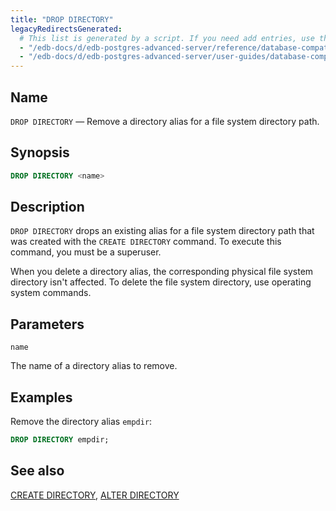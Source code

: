 ```yaml
---
title: "DROP DIRECTORY"
legacyRedirectsGenerated:
  # This list is generated by a script. If you need add entries, use the `legacyRedirects` key.
  - "/edb-docs/d/edb-postgres-advanced-server/reference/database-compatibility-for-oracle-developers-reference-guide/9.6/Database_Compatibility_for_Oracle_Developers_Reference_Guide.1.060.html"
  - "/edb-docs/d/edb-postgres-advanced-server/user-guides/database-compatibility-for-oracle-developers-guide/9.5/Database_Compatibility_for_Oracle_Developers_Guide.1.088.html"
---
```


<div id="drop_directory" class="registered_link"></div>

## Name

`DROP DIRECTORY` &mdash; Remove a directory alias for a file system directory path.

## Synopsis

```sql
DROP DIRECTORY <name>
```

## Description

`DROP DIRECTORY` drops an existing alias for a file system directory path that was created with the `CREATE DIRECTORY` command. To execute this command, you must be a superuser.

When you delete a directory alias, the corresponding physical file system directory isn't affected. To delete the file system directory, use operating system commands.

## Parameters

`name`

 The name of a directory alias to remove.

## Examples

Remove the directory alias `empdir`:

```sql
DROP DIRECTORY empdir;
```

## See also

[CREATE DIRECTORY](22_create_directory/#create_directory), [ALTER DIRECTORY](02_alter_directory/#alter_directory)
